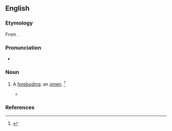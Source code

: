 ==English==

===Etymology===
From {{suffix|abode|ment|lang=en}}.

===Pronunciation===
* {{a|US}} {{IPA|/əˈboʊd.mn̩t/|lang=en}}

===Noun===
{{en-noun}}

# {{lb|en|obsolete}} A [[foreboding]]; an [[omen]]. {{defdate|Attested from the late 16<sup>th</sup> century to the mid 17<sup>th</sup> century.}}<ref name=SOED>{{R:SOED5|page=6}}</ref>
#* {{quote-book|author={{w|Shakespeare}}|title=Henry VI, Part III|section=IV-vii|year=1591|passage='''Abodements''' must not now affright us.}}

===References===
<references/>